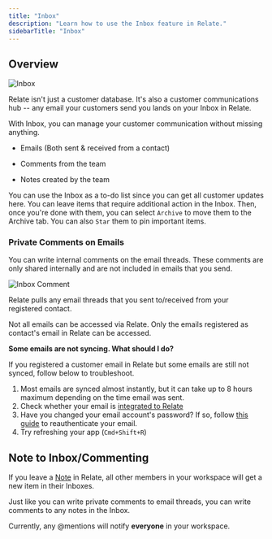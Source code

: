 ```yaml
---
title: "Inbox"
description: "Learn how to use the Inbox feature in Relate."
sidebarTitle: "Inbox"
---
```


## Overview

![Inbox](/docs/images/features/inbox.png)

Relate isn't just a customer database. It's also a customer communications hub -- any email your customers send you lands on your Inbox in Relate.

With Inbox, you can manage your customer communication without missing anything.

- Emails (Both sent & received from a contact)

- Comments from the team

- Notes created by the team

You can use the Inbox as a to-do list since you can get all customer updates here. You can leave items that require additional action in the Inbox. Then, once you're done with them, you can select `Archive` to move them to the Archive tab. You can also `Star` them to pin important items.

### Private Comments on Emails

You can write internal comments on the email threads. These comments are only shared internally and are not included in emails that you send.

![Inbox Comment](/docs/images/features/inbox-comment.png)

<Accordion defaultOpen="false" title="Which emails can be seen in Relate?">

Relate pulls any email threads that you sent to/received from your registered contact.


Not all emails can be accessed via Relate. Only the emails registered as contact's email in Relate can be accessed.

</Accordion>



<Note> **Some emails are not syncing. What should I do?**

If you registered a customer email in Relate but some emails are still not synced, follow below to troubleshoot.

1. Most emails are synced almost instantly, but it can take up to 8 hours maximum depending on the time email was sent.
2. Check whether your email is [integrated to Relate](/setup/email-integration-google-outlook-etc)
3. Have you changed your email account's password? If so, follow [this guide](/setup/email-integration-google-outlook-etc) to reauthenticate your email.
4. Try refreshing your app (`Cmd+Shift+R`)



## Note to Inbox/Commenting

If you leave a [Note](/features/organizations#creating-a-note) in Relate, all other members in your workspace will get a new item in their Inboxes.

Just like you can write private comments to email threads, you can write comments to any notes in the Inbox.



<Note>Currently, any @mentions will notify **everyone** in your workspace.</Note>
